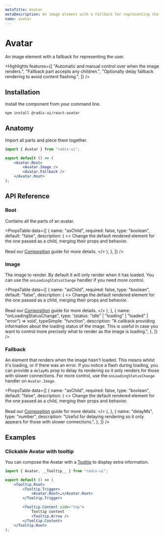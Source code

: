 ```yaml
---
metaTitle: Avatar
metaDescription: An image element with a fallback for representing the user.
name: avatar
---
```


# Avatar

<Description>
	An image element with a fallback for representing the user.
</Description>

<HeroContainer>
	<AvatarDemo />
</HeroContainer>

<HeroCodeBlock folder="Avatar" />

<Highlights
	features={[
		"Automatic and manual control over when the image renders.",
		"Fallback part accepts any children.",
		"Optionally delay fallback rendering to avoid content flashing.",
	]}
/>

## Installation

Install the component from your command line.

```bash
npm install @radix-ui/react-avatar
```

## Anatomy

Import all parts and piece them together.

```jsx
import { Avatar } from "radix-ui";

export default () => (
	<Avatar.Root>
		<Avatar.Image />
		<Avatar.Fallback />
	</Avatar.Root>
);
```

## API Reference

### Root

Contains all the parts of an avatar.

<PropsTable
	data={[
		{
			name: "asChild",
			required: false,
			type: "boolean",
			default: "false",
			description: (
				<>
					Change the default rendered element for the one passed as a child,
					merging their props and behavior.
					<br />
					<br />
					Read our <a href="../guides/composition">Composition</a> guide for
					more details.
				</>
			),
		},
	]}
/>

### Image

The image to render. By default it will only render when it has loaded. You can use the `onLoadingStatusChange` handler if you need more control.

<PropsTable
	data={[
		{
			name: "asChild",
			required: false,
			type: "boolean",
			default: "false",
			description: (
				<>
					Change the default rendered element for the one passed as a child,
					merging their props and behavior.
					<br />
					<br />
					Read our <a href="../guides/composition">Composition</a> guide for
					more details.
				</>
			),
		},
		{
			name: "onLoadingStatusChange",
			type: '(status: "idle" | "loading" | "loaded" | "error") => void',
			typeSimple: "function",
			description:
				"A callback providing information about the loading status of the image. This is useful in case you want to control more precisely what to render as the image is loading.",
		},
	]}
/>

### Fallback

An element that renders when the image hasn't loaded. This means whilst it's loading, or if there was an error. If you notice a flash during loading, you can provide a `delayMs` prop to delay its rendering so it only renders for those with slower connections. For more control, use the `onLoadingStatusChange` handler on `Avatar.Image`.

<PropsTable
	data={[
		{
			name: "asChild",
			required: false,
			type: "boolean",
			default: "false",
			description: (
				<>
					Change the default rendered element for the one passed as a child,
					merging their props and behavior.
					<br />
					<br />
					Read our <a href="../guides/composition">Composition</a> guide for
					more details.
				</>
			),
		},
		{
			name: "delayMs",
			type: "number",
			description:
				"Useful for delaying rendering so it only appears for those with slower connections.",
		},
	]}
/>

## Examples

### Clickable Avatar with tooltip

You can compose the Avatar with a [Tooltip](/primitives/docs/components/tooltip) to display extra information.

```jsx line=1,4,5,7,9-13
import { Avatar, __Tooltip__ } from "radix-ui";

export default () => (
	<Tooltip.Root>
		<Tooltip.Trigger>
			<Avatar.Root>…</Avatar.Root>
		</Tooltip.Trigger>

		<Tooltip.Content side="top">
			Tooltip content
			<Tooltip.Arrow />
		</Tooltip.Content>
	</Tooltip.Root>
);
```
